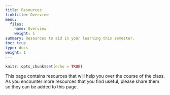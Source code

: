 ```yaml
---
title: Resources
linktitle: Overview
menu:
  files:
    name: Overview
    weight: 1
summary: Resources to aid in your learning this semester.
toc: true
type: docs
weight: 1
---
```


```r
knitr::opts_chunk$set(echo = TRUE)
```

This page contains resources that will help you over the course of the class. As you encounter more resources that you find useful, please share them so they can be added to this page.